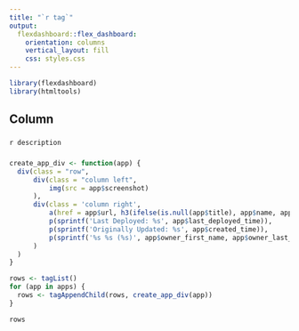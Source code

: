 ```yaml
---
title: "`r tag`"
output: 
  flexdashboard::flex_dashboard:
    orientation: columns
    vertical_layout: fill
    css: styles.css
---
```


```r
library(flexdashboard)
library(htmltools)
```

Column 
-------

### {data-height=1}

`r description`

###  {data-height=90}

```r
create_app_div <- function(app) {
  div(class = "row",
      div(class = "column left",
          img(src = app$screenshot)
      ),
      div(class = 'column right',
          a(href = app$url, h3(ifelse(is.null(app$title), app$name, app$title))),
          p(sprintf('Last Deployed: %s', app$last_deployed_time)),
          p(sprintf('Originally Updated: %s', app$created_time)),
          p(sprintf('%s %s (%s)', app$owner_first_name, app$owner_last_name, app$owner_email))
      )
  )
}

rows <- tagList()
for (app in apps) {
  rows <- tagAppendChild(rows, create_app_div(app))
}

rows
```
